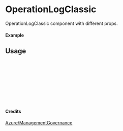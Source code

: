
<Meta of={OperationLogClassic} title="Azure/ManagementGovernance/OperationLogClassic" />

# OperationLogClassic

OperationLogClassic component with different props.

#### Example

<Canvas of={OperationLogClassic.Primary} />

## Usage

```ts
import { OperationLogClassic } from "yadl-ui";

const Example = () => {
  return (
      <OperationLogClassic />
  );
};

export default Example;
```

#### Credits
[Azure/ManagementGovernance](https://learn.microsoft.com/en-us/azure/architecture/icons/)
